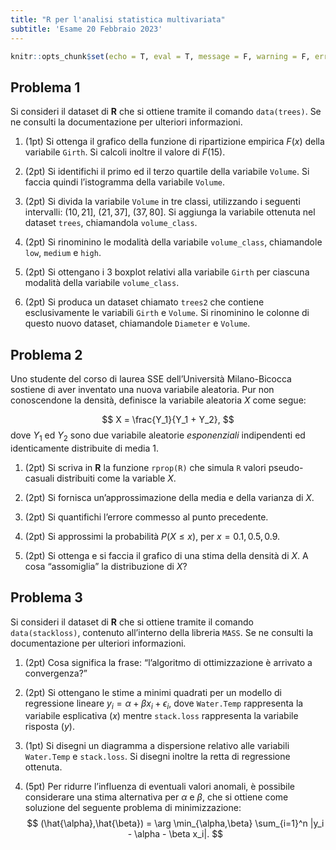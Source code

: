 ```yaml
---
title: "R per l'analisi statistica multivariata"
subtitle: 'Esame 20 Febbraio 2023'
---
```


```r
knitr::opts_chunk$set(echo = T, eval = T, message = F, warning = F, error = F, comment = NA, cache = F, include = T, R.options = list(width = 220))
```

## Problema 1

Si consideri il dataset di **R** che si ottiene tramite il comando `data(trees)`. Se ne consulti la documentazione per  ulteriori informazioni.

1. (1pt) Si ottenga il grafico della funzione di ripartizione empirica $F(x)$ della variabile `Girth`. Si calcoli inoltre il valore di $F(15)$.

1. (2pt) Si identifichi il primo ed il terzo quartile della variabile `Volume`. Si faccia quindi l'istogramma della variabile `Volume`. 

1. (2pt) Si divida la variabile `Volume` in tre classi, utilizzando i seguenti intervalli: $(10, 21]$, $(21, 37]$, $(37, 80]$. Si aggiunga la variabile ottenuta nel dataset `trees`, chiamandola `volume_class`.

1. (2pt) Si rinominino le modalità della variabile `volume_class`, chiamandole `low`, `medium` e `high`.

1. (2pt) Si ottengano i 3 boxplot relativi alla variabile `Girth` per ciascuna modalità della variabile `volume_class`. 

1. (2pt) Si produca un dataset chiamato `trees2` che contiene esclusivamente le variabili `Girth` e `Volume`. Si rinominino le colonne di questo nuovo dataset, chiamandole `Diameter` e `Volume`. 


## Problema 2

Uno studente del corso di laurea SSE dell'Università Milano-Bicocca sostiene di aver inventato una nuova variabile aleatoria. Pur non conoscendone la densità, definisce la variabile aleatoria $X$ come segue:

$$
X = \frac{Y_1}{Y_1 + Y_2},
$$
dove $Y_1$ ed $Y_2$ sono due variabile aleatorie _esponenziali_ indipendenti ed identicamente distribuite di media $1$. 

1. (2pt) Si scriva in **R** la funzione `rprop(R)` che simula `R` valori pseudo-casuali distribuiti come la variable  $X$.

1. (2pt) Si fornisca un'approssimazione della media e della varianza di $X$.

1. (2pt) Si quantifichi l'errore commesso al punto precedente.

1. (2pt) Si approssimi la probabilità $P(X \le x)$, per $x = 0.1, 0.5, 0.9$.

1. (2pt) Si ottenga e si faccia il grafico di una stima della densità di $X$. A cosa "assomiglia" la distribuzione di $X$?

## Problema 3

Si consideri il dataset di **R** che si ottiene tramite il comando `data(stackloss)`, contenuto all'interno della libreria `MASS`. Se ne consulti la documentazione per  ulteriori informazioni.

1. (2pt) Cosa significa la frase: "l'algoritmo di ottimizzazione è arrivato a convergenza?"

1. (2pt) Si ottengano le stime a minimi quadrati per un modello di regressione lineare $y_i = \alpha + \beta x_i + \epsilon_i$, dove `Water.Temp` rappresenta la variabile esplicativa ($x$) mentre `stack.loss` rappresenta la variabile risposta ($y$). 

1. (1pt) Si disegni un diagramma a dispersione relativo alle variabili `Water.Temp` e `stack.loss`. Si disegni inoltre la retta di regressione ottenuta.

1. (5pt) Per ridurre l'influenza di eventuali valori anomali, è possibile considerare una stima alternativa per $\alpha$ e $\beta$, che si ottiene come soluzione del seguente problema di minimizzazione:
$$
(\hat{\alpha},\hat{\beta}) = \arg \min_{\alpha,\beta} \sum_{i=1}^n |y_i - \alpha - \beta x_i|.
$$